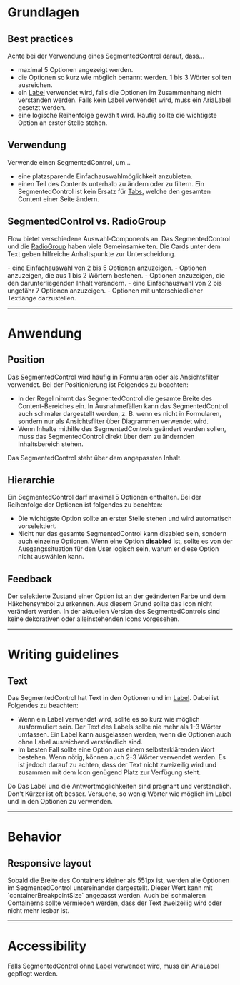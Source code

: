 # Grundlagen

## Best practices

Achte bei der Verwendung eines SegmentedControl darauf, dass...

- maximal 5 Optionen angezeigt werden.
- die Optionen so kurz wie möglich benannt werden. 1 bis 3 Wörter sollten
  ausreichen.
- ein [Label](/03-components/content/label) verwendet wird, falls die Optionen
  im Zusammenhang nicht verstanden werden. Falls kein Label verwendet wird, muss
  ein AriaLabel gesetzt werden.
- eine logische Reihenfolge gewählt wird. Häufig sollte die wichtigste Option an
  erster Stelle stehen.

## Verwendung

Verwende einen SegmentedControl, um...

- eine platzsparende Einfachauswahlmöglichkeit anzubieten.
- einen Teil des Contents unterhalb zu ändern oder zu filtern. Ein
  SegmentedControl ist kein Ersatz für [Tabs](/03-components/navigation/tabs),
  welche den gesamten Content einer Seite ändern.

## SegmentedControl vs. RadioGroup

Flow bietet verschiedene Auswahl-Components an. Das SegmentedControl und die
[RadioGroup](/03-components/form-controls/radio-group) haben viele
Gemeinsamkeiten. Die Cards unter dem Text geben hilfreiche Anhaltspunkte zur
Unterscheidung.

<DoAndDont>
  <Info heading="Verwende ein SegmentedControl, um z. B. ...">
    - eine Einfachauswahl von 2 bis 5 Optionen anzuzeigen. - Optionen anzuzeigen,
    die aus 1 bis 2 Wörtern bestehen.
    - Optionen anzuzeigen, die den darunterliegenden Inhalt verändern.
  </Info>

  <Info heading="Verwende eine RadioGroup, um z. B. ...">
    - eine Einfachauswahl von 2 bis ungefähr 7 Optionen anzuzeigen.
    - Optionen mit unterschiedlicher Textlänge darzustellen.
  </Info>
</DoAndDont>

---

# Anwendung

## Position

Das SegmentedControl wird häufig in Formularen oder als Ansichtsfilter
verwendet. Bei der Positionierung ist Folgendes zu beachten:

- In der Regel nimmt das SegmentedControl die gesamte Breite des
  Content-Bereiches ein. In Ausnahmefällen kann das SegmentedControl auch
  schmaler dargestellt werden, z. B. wenn es nicht in Formularen, sondern nur
  als Ansichtsfilter über Diagrammen verwendet wird.
- Wenn Inhalte mithilfe des SegmentedControls geändert werden sollen, muss das
  SegmentedControl direkt über dem zu ändernden Inhaltsbereich stehen.

<Do example="changeContent">
  Das SegmentedControl steht über dem angepassten Inhalt.
</Do>

## Hierarchie

Ein SegmentedControl darf maximal 5 Optionen enthalten. Bei der Reihenfolge der
Optionen ist folgendes zu beachten:

- Die wichtigste Option sollte an erster Stelle stehen und wird automatisch
  vorselektiert.
- Nicht nur das gesamte SegmentedControl kann disabled sein, sondern auch
  einzelne Optionen. Wenn eine Option **disabled** ist, sollte es von der
  Ausgangssituation für den User logisch sein, warum er diese Option nicht
  auswählen kann.

## Feedback

Der selektierte Zustand einer Option ist an der geänderten Farbe und dem
Häkchensymbol zu erkennen. Aus diesem Grund sollte das Icon nicht verändert
werden. In der aktuellen Version des SegmentedControls sind keine dekorativen
oder alleinstehenden Icons vorgesehen.

---

# Writing guidelines

## Text

Das SegmentedControl hat Text in den Optionen und im
[Label](/03-components/content/label). Dabei ist Folgendes zu beachten:

- Wenn ein Label verwendet wird, sollte es so kurz wie möglich ausformuliert
  sein. Der Text des Labels sollte nie mehr als 1-3 Wörter umfassen. Ein Label
  kann ausgelassen werden, wenn die Optionen auch ohne Label ausreichend
  verständlich sind.
- Im besten Fall sollte eine Option aus einem selbsterklärenden Wort bestehen.
  Wenn nötig, können auch 2-3 Wörter verwendet werden. Es ist jedoch darauf zu
  achten, dass der Text nicht zweizeilig wird und zusammen mit dem Icon genügend
  Platz zur Verfügung steht.

<DoAndDont>
  <Do example="textDo">
    Do Das Label und die Antwortmöglichkeiten sind prägnant und verständlich.
  </Do>
  <Dont example="textDont">
    Don't Kürzer ist oft besser. Versuche, so wenig Wörter wie möglich im Label
    und in den Optionen zu verwenden.
  </Dont>
</DoAndDont>

---

# Behavior

## Responsive layout

<ColumnLayout m={[1,1]}>
Sobald die Breite des Containers kleiner als 551px ist, werden alle Optionen im
SegmentedControl untereinander dargestellt. Dieser Wert kann mit
`containerBreakpointSize` angepasst werden. Auch bei schmaleren Containerns
sollte vermieden werden, dass der Text zweizeilig wird oder nicht mehr lesbar
ist.

<Info mobile heading="Mobile Variante" example="playground" />
</ColumnLayout>

---

# Accessibility

Falls SegmentedControl ohne [Label](/03-components/content/label) verwendet
wird, muss ein AriaLabel gepflegt werden.

